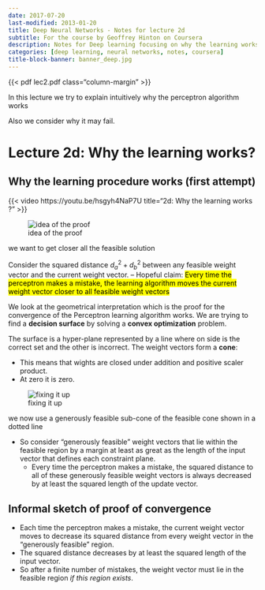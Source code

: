 ```yaml
---
date: 2017-07-20
last-modified: 2013-01-20
title: Deep Neural Networks - Notes for lecture 2d
subtitle: For the course by Geoffrey Hinton on Coursera
description: Notes for Deep learning focusing on why the learning works?
categories: [deep learning, neural networks, notes, coursera] 
title-block-banner: banner_deep.jpg
---
```


{{< pdf lec2.pdf class="column-margin" >}}

In this lecture we try to explain intuitively why the perceptron algorithm works

Also we consider why it may fail.

# Lecture 2d: Why the learning works?



## Why the learning procedure works (first attempt)

::: column-margin

{{< video https://youtu.be/hsgyh4NaP7U
    title="2d: Why the learning works ?"  >}}

:::


::: column-margin

![idea of the proof](idea_of_the_proof.png)

we want to get closer all the feasible solution

:::

Consider the squared distance $d_a^2+d_b^2$ between any feasible weight vector and the current weight vector.
– Hopeful claim: [Every time the perceptron makes a mistake, the learning algorithm moves the current weight vector closer to all feasible weight vectors]{.mark}


We look at the geometrical interpretation which is the proof for the convergence of the Perceptron learning algorithm works. We are trying to find a **decision surface** by solving a **convex optimization** problem.

The surface is a hyper-plane represented by a line where on side is the correct set and the other is incorrect. The weight vectors form a **cone**: 

- This means that wights are closed under addition and positive scaler product. 
- At zero it is zero.

::: column-margin

![fixing it up](fixing_it_up.png)

we now use a generously feasible sub-cone of the feasible cone shown in a dotted line

:::

- So consider “generously feasible” weight vectors that lie within the feasible region by a margin at least as great as the length of the input vector that defines each constraint plane.
  - Every time the perceptron makes a mistake, the squared distance to all of these generously feasible weight vectors is always decreased by at least the squared length of the update vector. 


## Informal sketch of proof of convergence

- Each time the perceptron makes a mistake, the current weight vector moves to decrease its squared distance from every weight vector in the “generously feasible” region.
- The squared distance decreases by at least the squared length of the input vector.
- So after a finite number of mistakes, the weight vector must lie in the feasible region *if this region exists*. 


